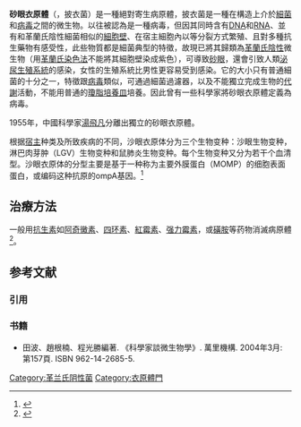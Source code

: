 {{NoteTA
|1=zh-tw:砂眼衣原體;zh-hans:沙眼衣原体;
}}
{{refimprove|time=2019-08-28T23:25:41+00:00}}
{{Speciesbox
| image = ChlamydiaTrachomatisEinschlusskörperchen.jpg
| image_caption = 棕色为沙眼衣原体
| taxon = Chlamydia trachomatis
| authority = (Busacca 1935) Rake 1957 emend. Everett et al. 1999<ref>{{cite web |author=J.P. Euzéby |url=http://www.bacterio.cict.fr/c/chlamydia.html |title=Chlamydia |accessdate=2008-09-11 |work=List of Prokaryotic names with Standing in Nomenclature |publisher= |date= |deadurl=yes |archiveurl=https://web.archive.org/web/20080323111120/http://www.bacterio.cict.fr/c/chlamydia.html |archivedate=2008-03-23 }}</ref>| synonyms =
*''Rickettsia trachomae'' (sic) <small>Busacca 1935</small>
*''Rickettsia trachomatis'' <small>(Busacca 1935) Foley and Parrot 1937</small>
*''Chlamydozoon trachomatis'' <small>(Busacca 1935) Moshkovski 1945</small>
}}

'''砂眼衣原體'''（''{{lang|la|Chlamydia trachomatis}}''，披衣菌）是一種絕對寄生病原體，披衣菌是一種在構造上介於[[細菌|細菌]]和[[病毒|病毒]]之間的微生物。以往被認為是一種病毒，但因其同時含有[[DNA|DNA]]和[[RNA|RNA]]、並有和革蘭氏陰性細菌相似的[[細胞壁|細胞壁]]、在宿主細胞內以等分裂方式繁殖、且對多種抗生藥物有感受性，此些物質都是細菌典型的特徵，故現已將其歸類為[[革蘭氏陰性|革蘭氏陰性]]微生物（用[[革蘭氏染色|革蘭氏染色法]]不能將其細胞壁染成紫色），可導致[[砂眼|砂眼]]，還會引致人類[[泌尿系統|泌尿]][[生殖系統|生殖系統]]的感染，女性的生殖系統比男性更容易受到感染。它的大小只有普通細菌的十分之一，特徵跟[[病毒|病毒]]類似，可通過細菌過濾器，以及不能獨立完成生物的[[代謝|代謝]]活動，不能用普通的[[瓊脂平板|瓊脂培養皿]]培養。因此曾有一些科學家將砂眼衣原體定義為病毒。

1955年，中國科學家[[湯飛凡|湯飛凡]]分離出獨立的砂眼衣原體。

根据[[宿主|宿主]]种类及所致疾病的不同，沙眼衣原体分为三个生物变种：沙眼生物变种，淋巴肉芽肿（LGV）生物变种和鼠肺炎生物变种。每个生物变种又分为若干个血清型。沙眼衣原体的分型主要是基于一种称为主要外膜蛋白（MOMP）的细胞表面蛋白，或编码这种抗原的ompA基因。<ref>{{cite news |author=科学网 |title=衣原体原本分类不可靠 |url=http://paper.sciencenet.cn/htmlpaper/201231913171865423039.shtm?id=23039 |accessdate=2012-03-19 |date=2012-03-19 |archive-date=2016-03-04 |archive-url=https://web.archive.org/web/20160304194120/http://paper.sciencenet.cn/htmlpaper/201231913171865423039.shtm?id=23039 |dead-url=no }}</ref>

==治療方法==
一般用[[抗生素|抗生素]]如[[阿奇黴素|阿奇黴素]]、[[四环素类抗生素|四环素]]、[[紅霉素|紅霉素]]、[[强力霉素|强力霉素]]，或[[磺胺|磺胺]]等药物消滅病原體<ref>{{Cite web |url=http://www.thesticlinic.com/Chlamydia.aspx |title=Chlamydia Information |accessdate=2011-09-03 |archive-date=2011-09-02 |archive-url=https://web.archive.org/web/20110902121618/http://www.thesticlinic.com/Chlamydia.aspx |dead-url=yes }}</ref>。

== 参考文献 ==
=== 引用 ===
{{Reflist|2}}

=== 书籍 ===
* 田波、趙根楠、程光勝編著. 《科學家談微生物學》. 萬里機構. 2004年3月:  第157頁. ISBN 962-14-2685-5.

{{非變形菌門革蘭氏陰性菌病原菌疾病}}
{{STD/STI}}
{{Taxonbar|from=Q131065}}

[[Category:革兰氏阴性菌|Category:革兰氏阴性菌]]
[[Category:衣原體門|Category:衣原體門]]